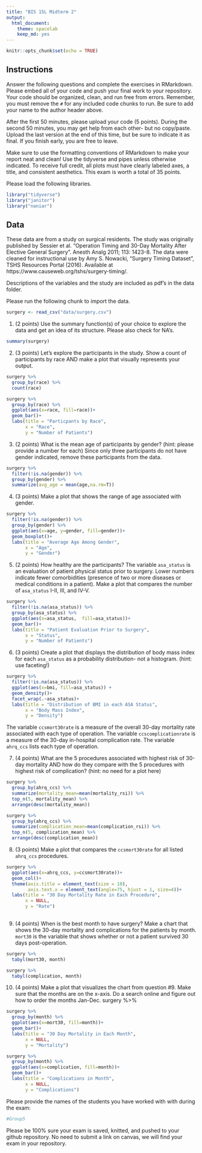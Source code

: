 ```yaml
---
title: "BIS 15L Midterm 2"
output:
  html_document: 
    theme: spacelab
    keep_md: yes
---
```


```r
knitr::opts_chunk$set(echo = TRUE)
```

## Instructions
Answer the following questions and complete the exercises in RMarkdown. Please embed all of your code and push your final work to your repository. Your code should be organized, clean, and run free from errors. Remember, you must remove the `#` for any included code chunks to run. Be sure to add your name to the author header above.  

After the first 50 minutes, please upload your code (5 points). During the second 50 minutes, you may get help from each other- but no copy/paste. Upload the last version at the end of this time, but be sure to indicate it as final. If you finish early, you are free to leave.

Make sure to use the formatting conventions of RMarkdown to make your report neat and clean! Use the tidyverse and pipes unless otherwise indicated. To receive full credit, all plots must have clearly labeled axes, a title, and consistent aesthetics. This exam is worth a total of 35 points. 

Please load the following libraries.
```r
library("tidyverse")
library("janitor")
library("naniar")
```

## Data
These data are from a study on surgical residents. The study was originally published by Sessier et al. “Operation Timing and 30-Day Mortality After Elective General Surgery”. Anesth Analg 2011; 113: 1423-8. The data were cleaned for instructional use by Amy S. Nowacki, “Surgery Timing Dataset”, TSHS Resources Portal (2016). Available at https://www.causeweb.org/tshs/surgery-timing/.

Descriptions of the variables and the study are included as pdf's in the data folder.  

Please run the following chunk to import the data.
```r
surgery <- read_csv("data/surgery.csv")
```

1. (2 points) Use the summary function(s) of your choice to explore the data and get an idea of its structure. Please also check for NA's.
```r
summary(surgery)
```

2. (3 points) Let's explore the participants in the study. Show a count of participants by race AND make a plot that visually represents your output.
```r
surgery %>% 
  group_by(race) %>% 
  count(race)
```
```r
surgery %>% 
  group_by(race) %>% 
  ggplot(aes(x=race, fill=race))+
  geom_bar()+
  labs(title = "Particpants by Race",
       x = "Race",
       y = "Number of Patients")
```

3. (2 points) What is the mean age of participants by gender? (hint: please provide a number for each) Since only three participants do not have gender indicated, remove these participants from the data.
```r
surgery %>% 
  filter(!is.na(gender)) %>% 
  group_by(gender) %>% 
  summarize(avg_age = mean(age,na.rm=T))
```


4. (3 points) Make a plot that shows the range of age associated with gender.
```r
surgery %>% 
  filter(!is.na(gender)) %>% 
  group_by(gender) %>% 
  ggplot(aes(x=age, y=gender, fill=gender))+
  geom_boxplot()+
  labs(title = "Average Age Among Gender",
       x = "Age",
       y = "Gender")
```

5. (2 points) How healthy are the participants? The variable `asa_status` is an evaluation of patient physical status prior to surgery. Lower numbers indicate fewer comorbidities (presence of two or more diseases or medical conditions in a patient). Make a plot that compares the number of `asa_status` I-II, III, and IV-V.
```r
surgery %>% 
  filter(!is.na(asa_status)) %>%
  group_by(asa_status) %>% 
  ggplot(aes(x=asa_status,  fill=asa_status))+
  geom_bar()+
  labs(title = "Patient Evaluation Prior to Surgery",
       x = "Status",
       y = "Number of Patients")
```

6. (3 points) Create a plot that displays the distribution of body mass index for each `asa_status` as a probability distribution- not a histogram. (hint: use faceting!)
```r
surgery %>% 
  filter(!is.na(asa_status)) %>%
  ggplot(aes(x=bmi, fill=asa_status)) +
  geom_density()+
  facet_wrap(.~asa_status)+
  labs(title = "Distribution of BMI in each ASA Status",
       x = "Body Mass Index",
       y = "Density")
```

The variable `ccsmort30rate` is a measure of the overall 30-day mortality rate associated with each type of operation. The variable `ccscomplicationrate` is a measure of the 30-day in-hospital complication rate. The variable `ahrq_ccs` lists each type of operation.  

7. (4 points) What are the 5 procedures associated with highest risk of 30-day mortality AND how do they compare with the 5 procedures with highest risk of complication? (hint: no need for a plot here)
```r
surgery %>% 
  group_by(ahrq_ccs) %>% 
  summarize(mortality_mean=mean(mortality_rsi)) %>% 
  top_n(5, mortality_mean) %>% 
  arrange(desc(mortality_mean))
```

```r
surgery %>% 
  group_by(ahrq_ccs) %>% 
  summarize(complication_mean=mean(complication_rsi)) %>% 
  top_n(5, complication_mean) %>% 
  arrange(desc(complication_mean))
```


8. (3 points) Make a plot that compares the `ccsmort30rate` for all listed `ahrq_ccs` procedures.
```r
surgery %>% 
  ggplot(aes(x=ahrq_ccs, y=ccsmort30rate))+
  geom_col()+ 
  theme(axis.title = element_text(size = 10),
        axis.text.x = element_text(angle=75, hjust = 1, size=4))+
  labs(title = "30 Day Mortality Rate in Each Procedure",
       x = NULL,
       y = "Rate")
        
```


9. (4 points) When is the best month to have surgery? Make a chart that shows the 30-day mortality and complications for the patients by month. `mort30` is the variable that shows whether or not a patient survived 30 days post-operation.

```r
surgery %>% 
  tabyl(mort30, month)
```

```r
surgery %>% 
  tabyl(complication, month)
```

10. (4 points) Make a plot that visualizes the chart from question #9. Make sure that the months are on the x-axis. Do a search online and figure out how to order the months Jan-Dec.
surgery %>% 
```r
surgery %>% 
  group_by(month) %>% 
  ggplot(aes(x=mort30, fill=month))+
  geom_bar()+
  labs(title = "30 Day Mortality in Each Month",
       x = NULL,
       y = "Mortality")
```
 
```r
surgery %>% 
  group_by(month) %>% 
  ggplot(aes(x=complication, fill=month))+
  geom_bar()+
  labs(title = "Complications in Month",
       x = NULL,
       y = "Complications")
```

Please provide the names of the students you have worked with with during the exam:
```r
#Group5
```

Please be 100% sure your exam is saved, knitted, and pushed to your github repository. No need to submit a link on canvas, we will find your exam in your repository.
